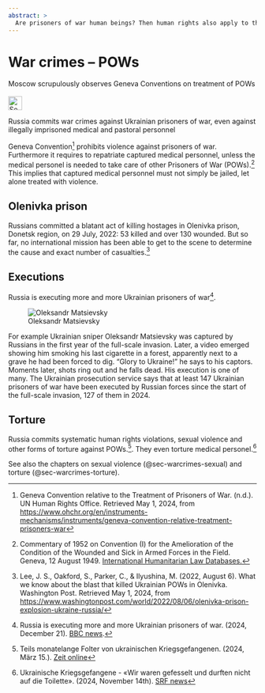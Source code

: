 ---
abstract: > 
  Are prisoners of war human beings? Then human rights also apply to them. Russia treats Ukrainian prisoners of war worse than animals.  
---

# War crimes – POWs {#sec-warcrimes-prisoners}

::: {.callout-caution title="Myth"}
Moscow scrupulously observes Geneva Conventions on treatment of POWs 
[<br></br>![Search for topic in EUvsDisinfo](../all_common_img/EUvsDisinfo_400x240.jpg){height=2em}](https://euvsdisinfo.eu/disinformation-cases/?text=war%20crimes%20prisoners&sort=relevance)
:::

::: {.callout-tip title="Truth"}
Russia commits war crimes against Ukrainian prisoners of war, even against illegally imprisoned medical and pastoral personnel
:::

Geneva Convention[^warcrimes-prisoners-5] prohibits violence against prisoners of war. Furthermore it requires to repatriate captured medical personnel, unless the medical personel is needed to take care of other Prisoners of War (POWs).[^warcrimes-prisoners-2] This implies that captured medical personnel must not simply be jailed, let alone treated with violence.

## Olenivka prison

Russians committed a blatant act of killing hostages in Olenivka prison, Donetsk region, on 29 July, 2022: 53 killed and over 130 wounded. But so far, no international mission has been able to get to the scene to determine the cause and exact number of casualties.[^warcrimes-prisoners-6] 

## Executions

Russia is executing more and more Ukrainian prisoners of war[^warcrimes-prisoners-1]. 

![Oleksandr Matsievsky](OleksandrMatsievsky.jpg)

For example Ukrainian sniper Oleksandr Matsievsky was captured by Russians in the first year of the full-scale invasion. Later, a video emerged showing him smoking his last cigarette in a forest, apparently next to a grave he had been forced to dig. "Glory to Ukraine!" he says to his captors. Moments later, shots ring out and he falls dead. His execution is one of many. The Ukrainian prosecution service says that at least 147 Ukrainian prisoners of war have been executed by Russian forces since the start of the full-scale invasion, 127 of them in 2024.

## Torture

Russia commits systematic human rights violations, sexual violence and other forms of torture against POWs.[^warcrimes-prisoners-3]. They even torture medical personel.[^warcrimes-prisoners-4]   

See also the chapters on sexual violence (@sec-warcrimes-sexual) and torture (@sec-warcrimes-torture).  



[^warcrimes-prisoners-5]:  Geneva Convention relative to the Treatment of Prisoners of War. (n.d.). UN Human Rights Office. Retrieved May 1, 2024, from [https://www.ohchr.org/en/instruments-mechanisms/instruments/geneva-convention-relative-treatment-prisoners-war](https://www.ohchr.org/en/instruments-mechanisms/instruments/geneva-convention-relative-treatment-prisoners-war)

[^warcrimes-prisoners-6]:  Lee, J. S., Oakford, S., Parker, C., & Ilyushina, M. (2022, August 6). What we know about the blast that killed Ukrainian POWs in Olenivka. Washington Post. Retrieved May 1, 2024, from [https://www.washingtonpost.com/world/2022/08/06/olenivka-prison-explosion-ukraine-russia/](https://www.washingtonpost.com/world/2022/08/06/olenivka-prison-explosion-ukraine-russia/) 

[^warcrimes-prisoners-1]: Russia is executing more and more Ukrainian prisoners of war. (2024, December 21). [BBC news](https://www.bbc.com/news/articles/c7ve11lr247o). 

[^warcrimes-prisoners-2]: Commentary of 1952 on Convention (I) for the Amelioration of the Condition of the Wounded and Sick in Armed Forces in the Field. Geneva, 12 August 1949. [International Humanitarian Law Databases.](https://ihl-databases.icrc.org/en/ihl-treaties/gci-1949/article-28/commentary/1952)

[^warcrimes-prisoners-3]: Teils monatelange Folter von ukrainischen Kriegsgefangenen. (2024, März 15.). [Zeit online](https://www.zeit.de/politik/ausland/2024-03/kriegsgefangene-ukraine-folter-un-bericht) 

[^warcrimes-prisoners-4]:  Ukrainische Kriegsgefangene - «Wir waren gefesselt und durften nicht auf die Toilette». (2024, November 14th). [SRF news](https://www.srf.ch/news/international/ukraine/ukrainische-kriegsgefangene-wir-waren-gefesselt-und-durften-nicht-auf-die-toilette) 

